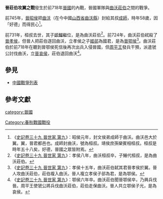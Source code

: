 {{Infobox Military Conflict
|conflict=晉莊伯攻翼之戰
|partof=晉國與曲沃之戰
|date=前718年
|place=晉國都城[[翼城|翼城]]
|result=[[周平王|周平王]]干預，[[曲沃|曲沃]]軍隊戰敗，莊伯退回曲沃。
|combatant1=[[晉國|晉國]]
|combatant2=[[曲沃|曲沃]]
|commander1=[[晉哀侯|晉哀侯]]、[[虢公|虢公]]
|commander2=[[曲沃莊伯|曲沃莊伯]]
|strength1=不詳
|strength2=不詳
|casualties1=不詳
|casualties2=不詳
}}
'''晉莊伯攻翼之戰'''發生於前718年[[晉國|晉國]]的內戰，晉國軍隊與[[曲沃莊伯|曲沃莊伯]]之間的戰爭。

前745年，[[晉昭侯|晉昭侯]]把[[曲沃|曲沃]]（在今中國[[山西省|山西省]][[曲沃縣|曲沃縣]]）封給其叔[[曲沃桓叔|成師]]，時年58歲，因「好德」而得民心<ref>《[[s:史記/卷039|史記卷三十九 晉世家 第九]]》：昭侯元年，封文侯弟成師于曲沃。曲沃邑大於翼。翼，晉君都邑也。成師封曲沃，號為桓叔。靖侯庶孫欒賓相桓叔。桓叔是時年五十八矣，好德，晉國之眾皆附焉。</ref>。

前731年，桓叔去世，其子[[曲沃莊伯|姬鱓]]繼位，是為曲沃莊伯<ref>《[[s:史記/卷039|史記卷三十九 晉世家 第九]]》：孝侯八年，曲沃桓叔卒，子鱔代桓叔，是為曲沃莊伯。</ref>。前724年，曲沃莊伯弒殺了[[晉孝侯|晉孝侯]]，但晉人把莊伯逐回曲沃，立孝侯之子[[晉鄂侯|姬郤]]為國君，是為[[晉鄂侯|晉鄂侯]]<ref>《[[s:史記/卷039|史記卷三十九 晉世家 第九]]》：孝侯十五年，曲沃莊伯弑其君晉孝侯於翼。晉人攻曲沃莊伯，莊伯複入曲沃。晉人複立孝侯子郤為君，是為鄂侯。</ref>。曲沃莊伯於前718年在聽到晉鄂侯死信後再次出兵入侵晉國，但[[周平王|周平王]]發兵干預，派遣虢公討伐曲沃，立[[晉哀侯|晉哀侯]]，莊伯退回曲沃<ref>《[[s:史記/卷039|史記卷三十九 晉世家 第九]]》：鄂侯六年卒。曲沃莊伯聞晉鄂侯卒，乃興兵伐晉。周平王使虢公將兵伐曲沃莊伯，莊伯走保曲沃。晉人共立鄂侯子光，是為哀侯。</ref>。

==參見==
*[[中國戰爭列表|中國戰爭列表]]

==參考文獻==
{{reflist}}

[[category:晉國|category:晉國]]
[[Category:春秋戰國戰役|Category:春秋戰國戰役]]